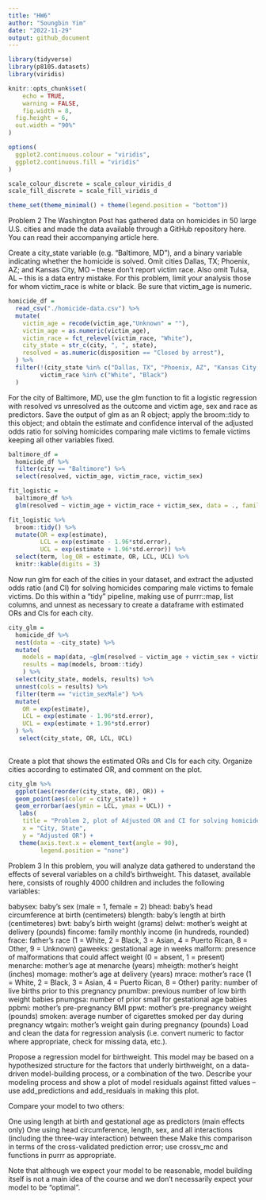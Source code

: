 ```yaml
---
title: "HW6"
author: "Soungbin Yim"
date: "2022-11-29"
output: github_document
---
```


```r
library(tidyverse)
library(p8105.datasets)
library(viridis)

knitr::opts_chunk$set(
	echo = TRUE,
	warning = FALSE,
	fig.width = 8, 
  fig.height = 6,
  out.width = "90%"
)

options(
  ggplot2.continuous.colour = "viridis",
  ggplot2.continuous.fill = "viridis"
)

scale_colour_discrete = scale_colour_viridis_d
scale_fill_discrete = scale_fill_viridis_d

theme_set(theme_minimal() + theme(legend.position = "bottom"))
```

Problem 2
The Washington Post has gathered data on homicides in 50 large U.S. cities and made the data available through a GitHub repository here. You can read their accompanying article here.

Create a city_state variable (e.g. “Baltimore, MD”), and a binary variable indicating whether the homicide is solved. Omit cities Dallas, TX; Phoenix, AZ; and Kansas City, MO – these don’t report victim race. Also omit Tulsa, AL – this is a data entry mistake. For this problem, limit your analysis those for whom victim_race is white or black. Be sure that victim_age is numeric.
```r
homicide_df =
  read_csv("./homicide-data.csv") %>%
  mutate(
    victim_age = recode(victim_age,"Unknown" = ""),
    victim_age = as.numeric(victim_age),
    victim_race = fct_relevel(victim_race, "White"),
    city_state = str_c(city, ", ", state), 
    resolved = as.numeric(disposition == "Closed by arrest"),
  ) %>%
  filter(!(city_state %in% c("Dallas, TX", "Phoenix, AZ", "Kansas City, MO", "Tulsa, AL"))&
         victim_race %in% c("White", "Black")
  )
```
For the city of Baltimore, MD, use the glm function to fit a logistic regression with resolved vs unresolved as the outcome and victim age, sex and race as predictors. Save the output of glm as an R object; apply the broom::tidy to this object; and obtain the estimate and confidence interval of the adjusted odds ratio for solving homicides comparing male victims to female victims keeping all other variables fixed.

```r
baltimore_df = 
  homicide_df %>% 
  filter(city == "Baltimore") %>% 
  select(resolved, victim_age, victim_race, victim_sex)

```

```r
fit_logistic = 
  baltimore_df %>% 
  glm(resolved ~ victim_age + victim_race + victim_sex, data = ., family = binomial()) 

fit_logistic %>% 
  broom::tidy() %>% 
  mutate(OR = exp(estimate),
         LCL = exp(estimate - 1.96*std.error),
         UCL = exp(estimate + 1.96*std.error)) %>%
  select(term, log_OR = estimate, OR, LCL, UCL) %>% 
  knitr::kable(digits = 3)

```

Now run glm for each of the cities in your dataset, and extract the adjusted odds ratio (and CI) for solving homicides comparing male victims to female victims. Do this within a “tidy” pipeline, making use of purrr::map, list columns, and unnest as necessary to create a dataframe with estimated ORs and CIs for each city.

```r
city_glm = 
  homicide_df %>%
  nest(data = -city_state) %>%
  mutate(
    models = map(data, ~glm(resolved ~ victim_age + victim_sex + victim_race, data = ., family = binomial())),
    results = map(models, broom::tidy)
    ) %>%
  select(city_state, models, results) %>%
  unnest(cols = results) %>%
  filter(term == "victim_sexMale") %>%
  mutate(
    OR = exp(estimate),
    LCL = exp(estimate - 1.96*std.error),
    UCL = exp(estimate + 1.96*std.error)
  ) %>%
   select(city_state, OR, LCL, UCL)
  
```
Create a plot that shows the estimated ORs and CIs for each city. Organize cities according to estimated OR, and comment on the plot.

```r
city_glm %>% 
  ggplot(aes(reorder(city_state, OR), OR)) + 
  geom_point(aes(color = city_state)) + 
  geom_errorbar(aes(ymin = LCL, ymax = UCL)) +
   labs(
    title = "Problem 2, plot of Adjusted OR and CI for solving homicides comparing male victims to female victims In each city ",
    x = "City, State",
    y = "Adjusted OR") +
   theme(axis.text.x = element_text(angle = 90),
         legend.position = "none")
```


Problem 3
In this problem, you will analyze data gathered to understand the effects of several variables on a child’s birthweight. This dataset, available here, consists of roughly 4000 children and includes the following variables:

babysex: baby’s sex (male = 1, female = 2)
bhead: baby’s head circumference at birth (centimeters)
blength: baby’s length at birth (centimeteres)
bwt: baby’s birth weight (grams)
delwt: mother’s weight at delivery (pounds)
fincome: family monthly income (in hundreds, rounded)
frace: father’s race (1 = White, 2 = Black, 3 = Asian, 4 = Puerto Rican, 8 = Other, 9 = Unknown)
gaweeks: gestational age in weeks
malform: presence of malformations that could affect weight (0 = absent, 1 = present)
menarche: mother’s age at menarche (years)
mheigth: mother’s height (inches)
momage: mother’s age at delivery (years)
mrace: mother’s race (1 = White, 2 = Black, 3 = Asian, 4 = Puerto Rican, 8 = Other)
parity: number of live births prior to this pregnancy
pnumlbw: previous number of low birth weight babies
pnumgsa: number of prior small for gestational age babies
ppbmi: mother’s pre-pregnancy BMI
ppwt: mother’s pre-pregnancy weight (pounds)
smoken: average number of cigarettes smoked per day during pregnancy
wtgain: mother’s weight gain during pregnancy (pounds)
Load and clean the data for regression analysis (i.e. convert numeric to factor where appropriate, check for missing data, etc.).

Propose a regression model for birthweight. This model may be based on a hypothesized structure for the factors that underly birthweight, on a data-driven model-building process, or a combination of the two. Describe your modeling process and show a plot of model residuals against fitted values – use add_predictions and add_residuals in making this plot.

Compare your model to two others:

One using length at birth and gestational age as predictors (main effects only)
One using head circumference, length, sex, and all interactions (including the three-way interaction) between these
Make this comparison in terms of the cross-validated prediction error; use crossv_mc and functions in purrr as appropriate.

Note that although we expect your model to be reasonable, model building itself is not a main idea of the course and we don’t necessarily expect your model to be “optimal”.
